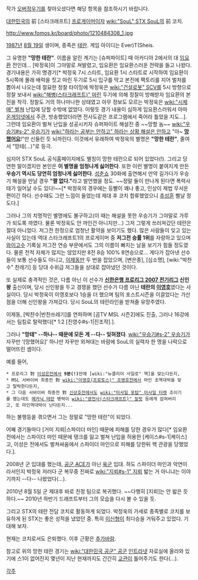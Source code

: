 작가 [[오버정우기]]를 찾아오셨다면 해당 항목을 참조하시기 바랍니다.

[[대한민국]]의 前 [스타크래프트] [[프로게이머]]이자 [[wiki:"SouL" STX SouL]]의 前 코치.

http://www.fomos.kr/board/photo/1210484308_1.jpg

 
[[1987년]] [[8월 19일]] 생이며, 종족은 [[테란]]. 게임 아이디는 Ever)T(Sheis.

그 유명한 '''"망한 테란"'''. 이름을 알린 계기는 [슈퍼파이트] 때 아카디아 2에서의 대 [[임요환]] 전인데... [박정욱]이 그야말로 쳐발렸고, 임요환은 임요환스러운 전략을 들고 나왔다. 경기내용은 가히 명경기[* 박정욱 7시 스타트, 임요환 1시 스타트로 시작하여 임요환이 5시쪽에 몰래 배럭을 짓고 마린 두기로 5시 입구를 막고 본진에 팩토리를 지어 벌처를 뽑아서 나오는데 절묘한 정찰 타이밍에 박정욱은 [[wiki:"건설로봇" SCV]]를 5시 방향으로 정찰 보내서 [[wiki:"해병(스타크래프트)" 마린]] 두기에 의해 정찰이 방해받자 임요환의 본진을 착각. 정찰도 거의 하나마나한 상태였고 아무 정보도 모르는 박정욱은 [[wiki:"시체매" 벌쳐]] 난입에 당할 수밖에 없었다. 이렇듯 경기 내용이 심하게 임요환스러워서 아마 [[온게임넷]]에서 주관, 방송했었더라면 전사도같은 프로그램에서 죽어라 틀었을 지도...]. 그런데 임요환이 벌쳐 난입을 성공시키자 슈퍼파이트 해설진 중 ~~망할 놈~~ [[wiki:"우승기#s-2" 우승기]]가 [[wiki:"하라는 공부는 안하고" 하라는 상황 해설은 안하고]] "아~ '''[[망했어요]]'''!"만 신들린 듯 뇌까린다. 이것에서 유래하여 박정욱의 별명은 '''"망한 테란"''', 줄여서 "망테(...)"로 등극.

심지어 STX SouL 공식홈페이지에도 별칭이 망한 테란으로 되어 있었다(!). 그리고 당연한 말이겠지만 본인은 '''이 별명을 엄청나게 싫어한다'''. 또한 이런 별명이 붙여지게 만든 '''우승기 역시도 당연히 엄청나게 싫어한다'''. [[성춘쇼]] 30화에 출연해서 만약 길가다가 우승기 해설을 만날 경우 '''"짤 없다."'''라고 발언했을 정도. ~~정말 둘이 만나게 된다면 폭력사태가 일어날 수도 있다!~~[* 박정욱의 경우에는 등빨이 꽤나 좋고, 인상이 제법 무서운 편이긴 하다. 선수때도 그런 느낌이 들었는데 제대 후 코치 합류했었으니 [[아키야마 요시히로|추성훈]] 삘날 정도다.]

그러나 그의 치명적인 별명에도 불구하고(이 때는 해설을 못한 우승기가 그야말로 가루가 되도록 까였다. 물론 박정욱도 안 까인건 아니지만...) 그저 그렇게 쓰러져갔던 테란은 절대 아니었다. 저그전 한정으로 엄청난 활약을 보이기도 했다. 많은 사람들이 잊고 있는 사실이 있는데 역대 스타크래프트1의 프로게이머 중 '''저그전 승률 1위'''를 자랑하고 있으며 [[와이고수]] 기록실 저그전 연승 부문에서도 그의 이름이 빠지는 날을 보기가 힘들 정도였다. 물론 전적 자체가 많지는 않았지만 8전 8승 100% 8연승으로... 게다가 잡아낸 선수들이 보통 선수들도 아니고, [[이제동]]만 두 번을 잡았으며, [변은종], [심소명], [wiki:"박찬수" 찬레기] 등 당대 수위급 저그들을 상대로 잡아냈던 것이다.

또 실제로 충격적인 것은, 다름 아닌 이 선수가 '''[[스타크래프트 프로리그#s-4.13| 신한은행 프로리그 2007 전기리그]] 신인왕''' 출신이며, 당시 신인왕을 두고 경쟁을 했던 선수가 다름 아닌 '''테란의 [[이영호]]'''였다는 사실이다. 당시 박정욱이 이영호보다 1승을 더 했으며 팀의 포스트시즌을 이끌었다는 가산점을 더해 신인왕을 가져갔다. 당시 SouL의 테란라인을 받쳐줄 유망주였다.

이제동, [박찬수|반찬쓰레기]를 연파하며 [곰TV MSL 시즌2]에도 진출, 그러나 16강에서는 팀킬로 탈락했다[* 1:2 [진영수#s-1|진조작].].

그러나 '''"망테" --하나-- 때문에 모든 게 --다-- 잊혀졌다'''. [[wiki:"우승기#s-2" 우승기]]가 자꾸만 '[망했어요]' 하나만 자꾸만 외쳐대는 바람에 SouL의 실력자 한 명을 나락으로 떨어뜨린 셈이다.

예를 들어,
 * 프로리그 對 [[이성은]]전에서 '''9분(!)'''만에 [wiki:"뉴클리어 사일로" 핵]을 맞는다든지,
 * MSL 서바이버 최종전 對 [[wiki:"이영호(프로토스)" 프영호]]전에서 마인 초역대박을 맞고 탈락한다든지,
 * 그 다음 서바이버 최종전 對 [[신상호]]전에서도 [[wiki:"미사일 포탑" 미사일 터렛]] 조이기를 했는데도 [[메카닉 테란]] 병력이 [[wiki:"광전사(스타크래프트)" 질럿]] 등에게 잡혀버리고, 또 마인역대박이 난다든지...

하는 불행등을 겪으면서 그는 정말로 "망한 테란"이 되었다.

어째 경기들마다 [거미 지뢰|스파이더 마인] 때문에 피해를 당한 경우가 많다[* 임요환전에서는 스파이더 마인 때문에 탱크를 잃고 벌쳐 난입을 허용한 [케이스#s-1|케이스]고, 이성은 전에서도 벌쳐싸움에서 스파이더 마인으로 피해를 당한뒤 핵 관광을 당했었다.].

2008년 군 입대를 했는데, [[공군 ACE]]가 아닌 [[대한민국 육군|육군]] 입대. 하도 스파이더 마인과 악연이라서인지 박정욱 저러다 군 복무중 진짜로 [[wiki:"지뢰#s-1" 지뢰]] 밟는 거 아니냐는 이야기까지 --다-- 나왔었다(...).

2010년 8월 5일 군 제대후 바로 친정 팀으로 복귀했다. ~~다행히 [지뢰]는 안 밟은 듯 하다.~~ 2010년 하반기 드래프트부터 그의 모습을 다시 볼 수 있을 듯.

그리고 STX의 테란 전담 코치로 활동하게 되었다. 박정욱의 가세로 종족별로 코치를 보유하게 된 STX는 좋은 성적을 냈었던 중. 특히 [[이신형]]이 최다승을 거둬주고 있었다. 기대해 보자. 

현재는 코치로서도 은퇴했다. 이후 근황은 [[추가바람]].

참고로 위의 망한 테란 경기는 [[wiki:"대한민국 공군" 공군]] [[인트라넷]] 자료실에 올라와 있기에 스1이 없어진지 몇년이 지난 현재까지도 간간히 [[교관]]이 틀어주기도 한다(...).

[[각주]]
